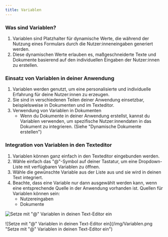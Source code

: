 ```yaml
---
title: Variablen
---
```


### Was sind Variablen?

1. Variablen sind Platzhalter für dynamische Werte, die während der Nutzung eines Formulars durch die Nutzer\:inneneingaben generiert werden.
2. Diese dynamischen Werte erlauben es, maßgeschneiderte Texte und Dokumente basierend auf den individuellen Eingaben der Nutzer\:innen zu erstellen.

### Einsatz von Variablen in deiner Anwendung

1. Variablen werden genutzt, um eine personalisierte und individuelle Erfahrung für deine Nutzer\:innen zu erzeugen.
2. Sie sind in verschiedenen Teilen deiner Anwendung einsetzbar, beispielsweise in Dokumenten und im Texteditor.
3. Verwendung von Variablen in Dokumenten
   * Wenn du Dokumente in deiner Anwendung erstellst, kannst du Variablen verwenden, um spezifische Nutzer\:innendaten in das Dokument zu integrieren. (Siehe "Dynamische Dokumente erstellen")

### Integration von Variablen in den Texteditor

1. Variablen können ganz einfach in den Texteditor eingebunden werden.
2. Wähle einfach das "@"-Symbol auf deiner Tastatur, um eine Dropdown-Liste mit verfügbaren Variablen zu öffnen.
3. Wähle die gewünschte Variable aus der Liste aus und sie wird in deinen Text integriert.
4. Beachte, dass eine Variable nur dann ausgewählt werden kann, wenn eine entsprechende Quelle in der Anwendung vorhanden ist. Quellen für Variablen können sein:
   * Nutzereingaben
   * Dokumente

![](/img/Variablen.png "Setze mit \"@\" Variablen in deinen Text-Editor ein")

!\[Setze mit "@" Variablen in deinen Text-Editor ein]\(/img/Variablen.png "Setze mit "@" Variablen in deinen Text-Editor ein")
